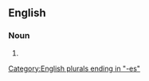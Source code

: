 ==English==

===Noun===
{{head|en|noun form}}

# {{plural of|abruptness|lang=en}}

[[Category:English plurals ending in "-es"]]